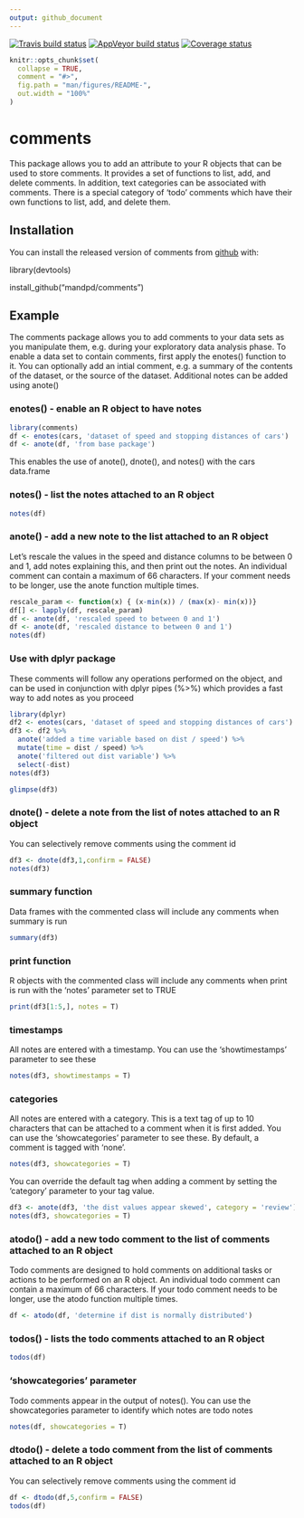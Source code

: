 ```yaml
---
output: github_document
---
```


[![Travis build status](https://travis-ci.com/mandpd/comments.svg?branch=master)](https://travis-ci.org/mandpd/comments)
[![AppVeyor build status](https://ci.appveyor.com/api/projects/status/github/mandpd/comments?branch=master&svg=true)](https://ci.appveyor.com/project/mandpd/comments)
[![Coverage status](https://codecov.io/gh/mandpd/comments/branch/master/graph/badge.svg)](https://codecov.io/github/mandpd/comments?branch=master)

<!-- README.md is generated from README.Rmd. Please edit that file -->

```r
knitr::opts_chunk$set(
  collapse = TRUE,
  comment = "#>",
  fig.path = "man/figures/README-",
  out.width = "100%"
)
```
# comments

This package allows you to add an attribute to your R objects that can be used to store comments. 
It provides a set of functions to list, add, and delete comments. In addition, text categories can be associated with comments. There is a special category of 'todo' comments which have their own functions to list, add, and delete them.

## Installation

You can install the released version of comments from [github](https://github.com/mandpd/comments) with:

library(devtools)

install_github("mandpd/comments")

## Example

The comments package allows you to add comments to your data sets as you manipulate them, e.g. during your exploratory data analysis phase.
To enable a data set to contain comments, first apply the enotes() function to it. You can optionally add an intial comment, e.g. a summary of the contents of the dataset, or the source of the dataset. Additional notes can be added using anote()

### enotes() - enable an R object to have notes

```r
library(comments)
df <- enotes(cars, 'dataset of speed and stopping distances of cars')
df <- anote(df, 'from base package') 
```

This enables the use of anote(), dnote(), and notes() with the cars data.frame

### notes() - list the notes attached to an R object

```r
notes(df)
```

### anote() - add a new note to the list attached to an R object

Let's rescale the values in the speed and distance columns to be between 0 and 1, add notes explaining this, and then print out the notes. An individual comment can contain a maximum of 66 characters. If your comment needs to be longer, use the anote function multiple times.

```r
rescale_param <- function(x) { (x-min(x)) / (max(x)- min(x))}
df[] <- lapply(df, rescale_param)
df <- anote(df, 'rescaled speed to between 0 and 1')
df <- anote(df, 'rescaled distance to between 0 and 1')
notes(df)
```

### Use with dplyr package

These comments will follow any operations performed on the object, and can be used in conjunction with dplyr pipes (%>%) which provides a fast
way to add notes as you proceed

```r
library(dplyr)
df2 <- enotes(cars, 'dataset of speed and stopping distances of cars')
df3 <- df2 %>% 
  anote('added a time variable based on dist / speed') %>%
  mutate(time = dist / speed) %>%
  anote('filtered out dist variable') %>%
  select(-dist)
notes(df3)
```

```r
glimpse(df3)
```

### dnote() - delete a note from the list of notes attached to an R object

You can selectively remove comments using the comment id

```r
df3 <- dnote(df3,1,confirm = FALSE)
notes(df3)
```

### summary function

Data frames with the commented class will include any comments when summary is run

```r
summary(df3)
```

### print function

R objects with the commented class will include any comments when print is run with the 'notes' parameter set to TRUE

```r
print(df3[1:5,], notes = T)
```

### timestamps

All notes are entered with a timestamp. You can use the 'showtimestamps' parameter to see these

```r
notes(df3, showtimestamps = T)
```

### categories

All notes are entered with a category. This is a text tag of up to 10 characters that can be attached to a comment when it is first added.  You can use the 'showcategories' parameter to see these. By default, a comment is tagged with 'none'.

```r
notes(df3, showcategories = T)
```

You can override the default tag when adding a comment by setting the 'category' parameter to your tag value.

```r
df3 <- anote(df3, 'the dist values appear skewed', category = 'review')
notes(df3, showcategories = T)
```

### atodo() - add a new todo comment to the list of comments attached to an R object

Todo comments are designed to hold comments on additional tasks or actions to be performed on an R object. An individual todo comment can contain a maximum of 66 characters. If your todo comment needs to be longer, use the atodo function multiple times.

```r
df <- atodo(df, 'determine if dist is normally distributed')
```

### todos() - lists the todo comments attached to an R object

```r
todos(df)
```

### 'showcategories' parameter
Todo comments appear in the output of notes(). You can use the showcategories parameter to identify which notes are todo notes

```r
notes(df, showcategories = T)
```

### dtodo() - delete a todo comment from the list of comments attached to an R object

You can selectively remove comments using the comment id

```r
df <- dtodo(df,5,confirm = FALSE)
todos(df)
```

